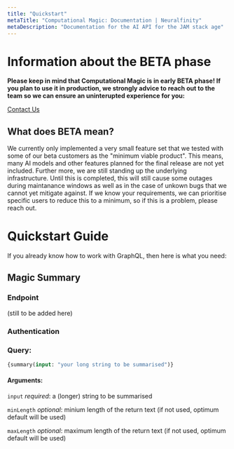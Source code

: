 ```yaml
---
title: "Quickstart"
metaTitle: "Computational Magic: Documentation | Neuralfinity"
metaDescription: "Documentation for the AI API for the JAM stack age"
---
```



# Information about the BETA phase

**Please keep in mind that Computational Magic is in early BETA phase! If you plan to use it in production, we strongly advice to reach out to the team so we can ensure an uninterupted experience for you:**

[Contact Us](https://www.neuralfinity.com/#contact)


## What does BETA mean? 
We currently only implemented a very small feature set that we tested with some of our beta customers as the "minimum viable product". This means, many AI models and other features planned for the final release are not yet included. 
Further more, we are still standing up the underlying infrastructure. Until this is completed, this will still cause some outages during maintanance windows as well as in the case of unkown bugs that we cannot yet mitigate against. If we know your requirements, we can prioritise specific users to reduce this to a minimum, so if this is a problem, please reach out.


# Quickstart Guide

If you already know how to work with GraphQL, then here is what you need: 

## Magic Summary

### Endpoint

(still to be added here)

### Authentication

### Query: 

```GraphQL
{summary(input: "your long string to be summarised")}
```

#### Arguments: 

`input` *required*: a (longer) string to be summarised

`minLength` *optional*: minium length of the return text (if not used, optimum default will be used)

`maxLength` *optional*: maximum length of the return text (if not used, optimum default will be used)